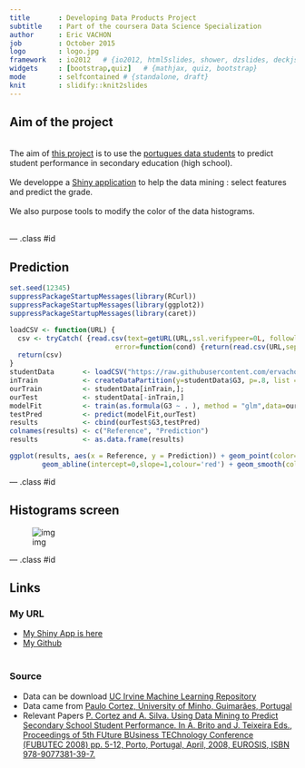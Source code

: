 ```yaml
---
title       : Developing Data Products Project
subtitle    : Part of the coursera Data Science Specialization
author      : Eric VACHON
job         : October 2015
logo        : logo.jpg
framework   : io2012   # {io2012, html5slides, shower, dzslides, deckjs...}
widgets     : [bootstrap,quiz]   # {mathjax, quiz, bootstrap}
mode        : selfcontained # {standalone, draft}
knit        : slidify::knit2slides
--- 
```

<!--
library(slidify)
setwd("D:\\_GIT_\\Developing_Data_Products")
setwd("D:\\_MOOC_\\git\\Developing_Data_Products")
publish(title = 'Developing Data Products Project', 'index.html', host = 'rpubs') 
-->

## Aim of the project
<br>
The aim of [this project](https://ervachon.shinyapps.io/Developing_Data_Products)   is to use the [portugues data students](http://www3.dsi.uminho.pt/pcortez/student.pdf) to predict student performance in secondary education (high school).  
<br>
We developpe a [Shiny application](https://ervachon.shinyapps.io/Developing_Data_Products) to help the data mining : select features and predict the grade.  
<br>
We also purpose tools to modify the color of the data histograms.  
<br>

--- .class #id 

## Prediction
```r
set.seed(12345)
suppressPackageStartupMessages(library(RCurl))
suppressPackageStartupMessages(library(ggplot2))
suppressPackageStartupMessages(library(caret))

loadCSV <- function(URL) {
  csv <- tryCatch( {read.csv(text=getURL(URL,ssl.verifypeer=0L, followlocation=1L),sep=';')},
                          error=function(cond) {return(read.csv(URL,sep=';'))})    
  return(csv)
}
studentData       <- loadCSV("https://raw.githubusercontent.com/ervachon/Developing_Data_Products/gh-pages/student/student-por.csv")
inTrain           <- createDataPartition(y=studentData$G3, p=.8, list = FALSE)
ourTrain          <- studentData[inTrain,];
ourTest           <- studentData[-inTrain,]
modelFit          <- train(as.formula(G3 ~ . ), method = "glm",data=ourTrain)
testPred          <- predict(modelFit,ourTest)
results           <- cbind(ourTest$G3,testPred)
colnames(results) <- c("Reference", "Prediction")
results           <- as.data.frame(results)
```
```r
ggplot(results, aes(x = Reference, y = Prediction)) + geom_point(color='blue') + 
        geom_abline(intercept=0,slope=1,colour='red') + geom_smooth(color = 'green')
```

--- .class #id  

## Histograms screen
![img](./www/screen.png)

--- .class #id  

## Links

### My URL
- [My Shiny App is here](https://ervachon.shinyapps.io/Developing_Data_Products)  
- [My Github](https://github.com/ervachon/Developing_Data_Products)  
<br>

### Source  
- Data can be download [UC Irvine Machine Learning Repository](https://archive.ics.uci.edu/ml/datasets/Student+Performance)
- Data came from [Paulo Cortez, University of Minho, Guimarães, Portugal](http://www3.dsi.uminho.pt/pcortez)
- Relevant Papers [P. Cortez and A. Silva. Using Data Mining to Predict Secondary School Student Performance. In A. Brito and J. Teixeira Eds., Proceedings of 5th FUture BUsiness TEChnology Conference (FUBUTEC 2008) pp. 5-12, Porto, Portugal, April, 2008, EUROSIS, ISBN 978-9077381-39-7.](http://www3.dsi.uminho.pt/pcortez/student.pdf)

